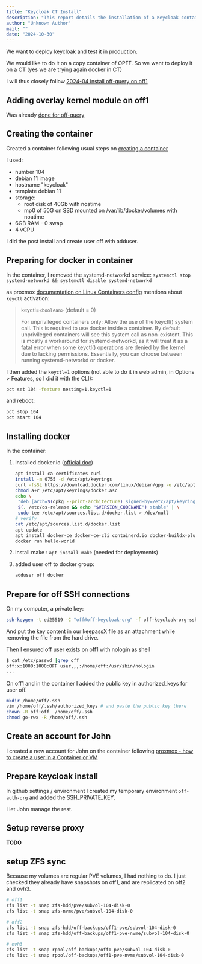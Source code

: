 ```yaml
---
title: "Keycloak CT Install"
description: "This report details the installation of a Keycloak container on off1 for production testing. It covers container creation, Docker setup within the container, SSH key configuration, and preparing for Keycloak deployment, including ZFS volume synchronization."
author: "Unknown Author"
mail: ""
date: "2024-10-30"
---
```


We want to deploy keycloak and test it in production.

We would like to do it on a copy container of OPFF.
So we want to deploy it on a CT (yes we are trying again docker in CT)

I will thus closely follow [2024-04 install off-query on off1](/docs/Infra/reports/2024/2024-04-12-install-off-query-off1)


## Adding overlay kernel module on off1

Was already [done for off-query](/docs/Infra/reports/2024/2024-04-12-install-off-query-off1#adding-overlay-kernel-module-on-off1)

## Creating the container

Created a container following usual steps on [creating a container](../proxmox.md#how-to-create-a-new-container)

I used:
* number 104
* debian 11 image
* hostname "keycloak"
* template debian 11
* storage:
  * root disk of 40Gb with noatime
  * mp0 of 50G on SSD mounted on /var/lib/docker/volumes with noatime
* 6GB RAM - 0 swap
* 4 vCPU

I did the post install and create user off with adduser.

## Preparing for docker in container


In the container, I removed the systemd-networkd service: `systemctl stop systemd-networkd && systemctl disable systemd-networkd`

as proxmox [documentation on Linux Containers config](https://pve.proxmox.com/wiki/Linux_Container) mentions about `keyctl` activation:

>  keyctl=`<boolean>` (default = 0)
>
> For unprivileged containers only: Allow the use of the keyctl() system call. This is required to use docker inside a container. By default unprivileged
> containers will see this system call as non-existent. This is mostly a workaround for systemd-networkd, as it will treat it as a fatal error 
> when some keyctl() operations are denied by the kernel due to lacking permissions. Essentially, you can choose between running systemd-networkd or docker.

I then added the `keyctl=1` options (not able to do it in web admin, in Options > Features, so I did it with the CLI):
```bash
pct set 104 -feature nesting=1,keyctl=1
```
and reboot:
```bash
pct stop 104
pct start 104
```

## Installing docker

In the container:
1. Installed docker.io ([official doc](https://docs.docker.com/engine/install/debian/#install-using-the-repository))
   ```bash
   apt install ca-certificates curl
   install -m 0755 -d /etc/apt/keyrings
   curl -fsSL https://download.docker.com/linux/debian/gpg -o /etc/apt/keyrings/docker.asc
   chmod a+r /etc/apt/keyrings/docker.asc
   echo \
    "deb [arch=$(dpkg --print-architecture) signed-by=/etc/apt/keyrings/docker.asc] https://download.docker.com/linux/debian \
    $(. /etc/os-release && echo "$VERSION_CODENAME") stable" | \
    sudo tee /etc/apt/sources.list.d/docker.list > /dev/null
   # verify
   cat /etc/apt/sources.list.d/docker.list
   apt update
   apt install docker-ce docker-ce-cli containerd.io docker-buildx-plugin docker-compose-plugin
   docker run hello-world
   ```

2. install make : `apt install make` (needed for deployments)

3. added user off to docker group:
   ```bash
   adduser off docker
   ```

## Prepare for off SSH connections

On my computer, a private key:
```bash
ssh-keygen -t ed25519 -C "off@off-keycloak-org" -f off-keycloak-org-ssh-key
```
And put the key content in our keepassX file as an attachment while removing the file from the hard drive.

Then I ensured off user exists on off1 with nologin as shell
```bash
$ cat /etc/passwd |grep off
off:x:1000:1000:OFF user,,,:/home/off:/usr/sbin/nologin
...
```

On off1 and in the container I added the public key in authorized_keys for user off.
```bash
mkdir /home/off/.ssh
vim /home/off/.ssh/authorized_keys # and paste the public key there
chown -R off:off  /home/off/.ssh
chmod go-rwx -R /home/off/.ssh
```

## Create an account for John

I created a new account for John on the container following [proxmox - how to create a user in a Container or VM](../proxmox.md#how-to-create-a-user-in-a-container-or-vm)

## Prepare keycloak install

In github settings / environment I created my temporary environment `off-auth-org` and added the SSH_PRIVATE_KEY.

I let John manage the rest.

## Setup reverse proxy

**TODO**

## setup ZFS sync

Because my volumes are regular PVE volumes, I had nothing to do.
I just checked they already have snapshots on off1, and are replicated on off2 and ovh3.

```bash
# off1
zfs list -t snap zfs-hdd/pve/subvol-104-disk-0
zfs list -t snap zfs-nvme/pve/subvol-104-disk-0
```

```bash
# off2
zfs list -t snap zfs-hdd/off-backups/off1-pve/subvol-104-disk-0
zfs list -t snap zfs-hdd/off-backups/off1-pve-nvme/subvol-104-disk-0
```

```bash
# ovh3
zfs list -t snap rpool/off-backups/off1-pve/subvol-104-disk-0
zfs list -t snap rpool/off-backups/off1-pve-nvme/subvol-104-disk-0
```

